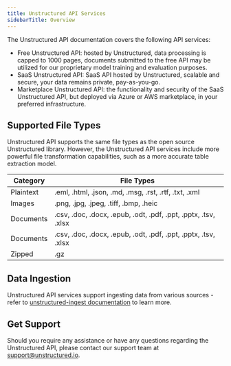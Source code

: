 ```yaml
---
title: Unstructured API Services
sidebarTitle: Overview
---
```


The Unstructured API documentation covers the following API services:

* Free Unstructured API: hosted by Unstructured, data processing is capped to 1000 pages, documents submitted to the free API may be utilized for our proprietary model training and evaluation purposes.
* SaaS Unstructured API: SaaS API hosted by Unstructured, scalable and secure, your data remains private, pay-as-you-go.
* Marketplace Unstructured API: the functionality and security of the SaaS Unstructured API, but deployed via Azure or AWS marketplace, in your preferred infrastructure.

## Supported File Types

Unstructured API supports the same file types as the open source Unstructured library.
However, the Unstructured API services include more powerful file transformation capabilities,
such as a more accurate table extraction model.

|Category  |File Types                                                    |
|----------|--------------------------------------------------------------|
|Plaintext |.eml, .html, .json, .md, .msg, .rst, .rtf, .txt, .xml         |
|Images    |.png, .jpg, .jpeg, .tiff, .bmp, .heic                         |
|Documents |.csv, .doc, .docx, .epub, .odt, .pdf, .ppt, .pptx, .tsv, .xlsx|
|Documents |.csv, .doc, .docx, .epub, .odt, .pdf, .ppt, .pptx, .tsv, .xlsx|
|Zipped    |.gz                                                           |

## Data Ingestion

Unstructured API services support ingesting data from various sources - refer to [unstructured-ingest documentation](/open-source/ingest/overview) to learn more.

## Get Support

Should you require any assistance or have any questions regarding the Unstructured API, please contact our support team at [support@unstructured.io](mailto:support%40unstructured.io).
